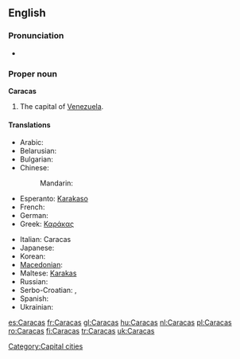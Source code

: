 {{wikipedia}}
==English==

===Pronunciation===
* {{rhymes|ækəs}}

===Proper noun===
'''Caracas'''

# The capital of [[Venezuela]].

====Translations====
{{trans-top|capital of Venezuela}}
* Arabic: {{t|ar|كراكاس|m|tr=karaakaas|sc=Arab}}
* Belarusian: {{t|be|Каракас|m|tr=Karákas|sc=Cyrl}}
* Bulgarian: {{t|bg|Каракас|m|tr=Karakas|sc=Cyrl}}
* Chinese:
*: Mandarin: {{t|zh|卡拉卡斯|tr=Kǎlākǎsī|sc=Hani}}
* Esperanto: [[Karakaso]]
* French: {{t|fr|Caracas|m}}
* German: {{t|de|Caracas|n}}
* Greek: [[Καράκας]]
{{trans-mid}}
* Italian: Caracas {{f}}
* Japanese: {{t|ja|カラカス|tr=Karakasu|sc=Jpan}}
* Korean: {{t|ko|카라카스|sc=Kore}}
* [[Macedonian]]: {{t|mk|Каракас|m|tr=Karakas|sc=Cyrl}}
* Maltese: [[Karakas]]
* Russian: {{t|ru|Каракас|m|tr=Karákas|sc=Cyrl}}
* Serbo-Croatian: {{t|sh|Каракас|m|tr=Karakas|sc=Cyrl}},  {{t|sh|Caracas|m}}
* Spanish: {{t|es|Caracas|m}}
* Ukrainian: {{t|uk|Каракас|m|tr=Karákas|sc=Cyrl}}
{{trans-bottom}}

[[Category:Capital cities]]

[[es:Caracas]]
[[fr:Caracas]]
[[gl:Caracas]]
[[hu:Caracas]]
[[nl:Caracas]]
[[pl:Caracas]]
[[ro:Caracas]]
[[fi:Caracas]]
[[tr:Caracas]]
[[uk:Caracas]]